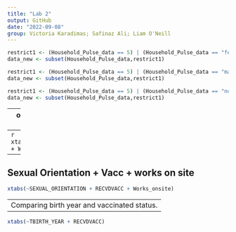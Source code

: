 ```yaml
---
title: "Lab 2"
output: GitHub
date: "2022-09-08"
group: Victoria Karadimas; Safinaz Ali; Liam O'Neill
---
```


```r
restrict1 <- (Household_Pulse_data == 5) | (Household_Pulse_data == "female")
data_new <- subset(Household_Pulse_data,restrict1)
```

```r
restrict1 <- (Household_Pulse_data == 5) | (Household_Pulse_data == "male")
data_new <- subset(Household_Pulse_data,restrict1)
```

```r
restrict1 <- (Household_Pulse_data == 5) | (Household_Pulse_data == "no did not")
data_new <- subset(Household_Pulse_data,restrict1)
```

---
onsite vs remote work
---
```r
xtabs(~works_remote + Works_onsite)
```

---
Sexual Orientation + Vacc + works on site
---
```r
xtabs(~SEXUAL_ORIENTATION + RECVDVACC + Works_onsite)
```

---
Comparing birth year and vaccinated status.
---
```r
xtabs(~TBIRTH_YEAR + RECVDVACC)
```